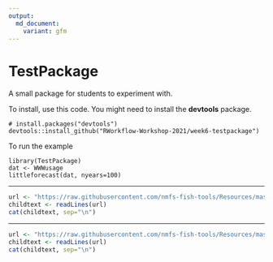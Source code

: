 ```yaml
---
output: 
  md_document:
    variant: gfm
---
```


<!-- README.md is generated from README.Rmd. Please edit that file -->

# TestPackage
A small package for students to experiment with.

To install, use this code. You might need to install the **devtools** package.
```
# install.packages("devtools")
devtools::install_github("RWorkflow-Workshop-2021/week6-testpackage")
```

To run the example
```
library(TestPackage)
dat <- WWWusage
littleforecast(dat, nyears=100)
```

****

```r
url <- "https://raw.githubusercontent.com/nmfs-fish-tools/Resources/master/Disclaimer.md"
childtext <- readLines(url)
cat(childtext, sep="\n")
```

****

```r
url <- "https://raw.githubusercontent.com/nmfs-fish-tools/Resources/master/footer.md" 
childtext <- readLines(url)
cat(childtext, sep="\n")
```


